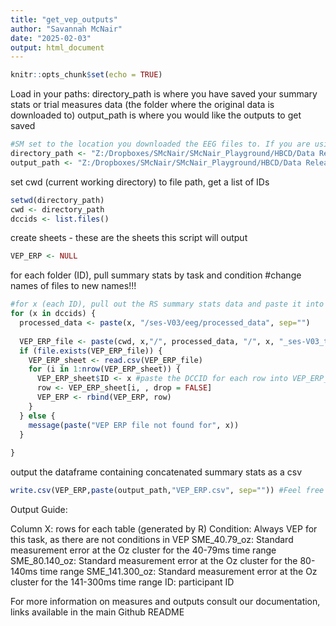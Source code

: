 ```yaml
---
title: "get_vep_outputs"
author: "Savannah McNair"
date: "2025-02-03"
output: html_document
---
```


```r
knitr::opts_chunk$set(echo = TRUE)
```

Load in your paths:
directory_path is where you have saved your summary stats or trial measures data (the folder where the original data is downloaded to)
output_path is where you would like the outputs to get saved
```r
#SM set to the location you downloaded the EEG files to. If you are using a Windows computer, you will need to change the direction of the slashes from '\' to '/'
directory_path <- "Z:/Dropboxes/SMcNair/SMcNair_Playground/HBCD/Data Release/DataRelease_Githhub/test_files/"
output_path <- "Z:/Dropboxes/SMcNair/SMcNair_Playground/HBCD/Data Release/DataRelease_Githhub/test_output/"
```

set cwd (current working directory) to file path, get a list of IDs
```r
setwd(directory_path) 
cwd <- directory_path
dccids <- list.files()
```

create sheets - these are the sheets this script will output
```r
VEP_ERP <- NULL
```


for each folder (ID), pull summary stats by task and condition
#change names of files to new names!!!
```r
#for x (each ID), pull out the RS summary stats data and paste it into a new sheet, storing ID in a new column
for (x in dccids) {
  processed_data <- paste(x, "/ses-V03/eeg/processed_data", sep="")
  
  VEP_ERP_file <- paste(cwd, x,"/", processed_data, "/", x, "_ses-V03_task-VEP_ERP-summaryStats.csv", sep="")
  if (file.exists(VEP_ERP_file)) {
    VEP_ERP_sheet <- read.csv(VEP_ERP_file)
    for (i in 1:nrow(VEP_ERP_sheet)) {
      VEP_ERP_sheet$ID <- x #paste the DCCID for each row into VEP_ERP_sheet
      row <- VEP_ERP_sheet[i, , drop = FALSE]
      VEP_ERP <- rbind(VEP_ERP, row)
    }
  } else {
    message(paste("VEP ERP file not found for", x))
  }
  
}
```

output the dataframe containing concatenated summary stats as a csv
```r
write.csv(VEP_ERP,paste(output_path,"VEP_ERP.csv", sep="")) #Feel free to change the name of the file to however you would prefer it to be named, as a general example we have chosen "VEP_ERP.csv"
```

Output Guide:

Column X: rows for each table (generated by R)
Condition: Always VEP for this task, as there are not conditions in VEP
SME_40.79_oz: Standard measurement error at the Oz cluster for the 40-79ms time range
SME_80.140_oz: Standard measurement error at the Oz cluster for the 80-140ms time range
SME_141.300_oz: Standard measurement error at the Oz cluster for the 141-300ms time range
ID: participant ID

For more information on measures and outputs consult our documentation, links available in the main Github README
